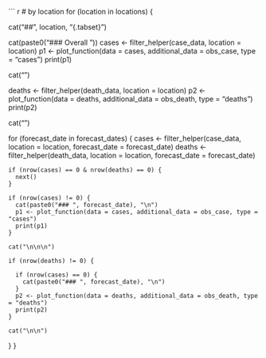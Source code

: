 
``` r
# by location
for (location in locations) {
  
  cat("\n\n##", location, "{.tabset}\n")
  
  cat(paste0("### Overall \n"))
  cases <- filter_helper(case_data, location = location)
  p1 <- plot_function(data = cases, 
                      additional_data = obs_case, type = "cases")
  print(p1)
  
  cat("\n")
  
  deaths <- filter_helper(death_data, location = location)
  p2 <- plot_function(data = deaths, additional_data = obs_death, type = "deaths")
  print(p2)
  
  cat("\n\n")
  
  
  for (forecast_date in forecast_dates) {
    cases <- filter_helper(case_data, location = location, 
                           forecast_date = forecast_date)
    deaths <- filter_helper(death_data, location = location, 
                            forecast_date = forecast_date)
    
    if (nrow(cases) == 0 & nrow(deaths) == 0) {
      next()
    } 
    
    if (nrow(cases) != 0) {
      cat(paste0("### ", forecast_date), "\n")
      p1 <- plot_function(data = cases, additional_data = obs_case, type = "cases")
      print(p1)
    }
    
    cat("\n\n\n")
    
    if (nrow(deaths) != 0) {
      
      if (nrow(cases) == 0) {
        cat(paste0("### ", forecast_date), "\n")
      }
      p2 <- plot_function(data = deaths, additional_data = obs_death, type = "deaths")
      print(p2)
    }
    
    cat("\n\n")
    
  }
}
